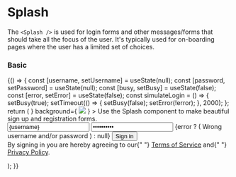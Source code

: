 
<Meta title="Components/Layout/Splash" component={Splash} />

# Splash

The `<Splash />` is used for login forms and other messages/forms that should take
all the focus of the user. It's typically used for on-boarding pages where the user has
a limited set of choices.

<ArgsTable of={Splash} />

### Basic

<Canvas>
    <Story name="basic">
        {() => {
            const [username, setUsername] = useState(null);
            const [password, setPassword] = useState(null);
            const [busy, setBusy] = useState(false);
            const [error, setError] = useState(false);
            const simulateLogin = () => {
                setBusy(true);
                setTimeout(() => {
                    setBusy(false);
                    setError(!error);
                }, 2000);
            };
            return (
                <Splash>
                    <SplashTitle
                        logo={<LogoFull width="75%" />}
                        background={
                            <Image
                                src="https://images.unsplash.com/photo-1603422868789-3c008ba99df9?ixid=MnwxMjA3fDB8MHxwaG90by1wYWdlfHx8fGVufDB8fHx8&ixlib=rb-1.2.1&auto=format&fit=crop&w=934&q=80"
                                scale="fill"
                            />
                        }
                    >
                        <Text block size="xlarge" weight="light" backgroundColor="primary">
                            Use the Splash component to make beautiful sign up and registration
                            forms.
                        </Text>
                    </SplashTitle>
                    <SplashContent>
                        <Row>
                            <Col lg={{ span: 12, offset: 6 }} md={{ span: 18, offset: 3 }}>
                                <Form>
                                    <FormHeader
                                        title="Sign in"
                                        description="Sign in with your company email and password."
                                    />
                                    <FormItem>
                                        <Input
                                            value={username}
                                            onChange={setUsername}
                                            size="big"
                                            icon="user"
                                            placeholder="Your email"
                                        />
                                    </FormItem>
                                    <FormItem>
                                        <Input
                                            value={password}
                                            onChange={setPassword}
                                            size="big"
                                            icon="lock"
                                            type="password"
                                            placeholder="Your password"
                                            error={error}
                                        />
                                    </FormItem>
                                    {error ? (
                                        <FormItem>
                                            <Callout color="error" align="center">
                                                Wrong username and/or password
                                            </Callout>
                                        </FormItem>
                                    ) : null}
                                    <FormItem>
                                        <Button
                                            type="submit"
                                            color="primary"
                                            size="big"
                                            fill
                                            onClick={simulateLogin}
                                            busy={busy}
                                        >
                                            Sign in
                                        </Button>
                                    </FormItem>
                                </Form>
                                <br />
                                <Text opacity={40}>
                                    By signing in you are hereby agreeing to our{" "}
                                    <a href="/terms">Terms of Service</a> and{" "}
                                    <a href="/privacy-policy">Privacy Policy</a>.
                                </Text>
                            </Col>
                        </Row>
                    </SplashContent>
                </Splash>
            );
        }}
    </Story>
</Canvas>
